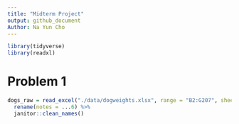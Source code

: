 ```yaml
---
title: "Midterm Project"
output: github_document
Author: Na Yun Cho
---
```



```r
library(tidyverse)
library(readxl)
```

# Problem 1
```r
dogs_raw = read_excel("./data/dogweights.xlsx", range = "B2:G207", sheet = "Sheet1", col_types = c("date", "text", "text", "text", "text", "text")) %>%
  rename(notes = ...6) %>%
  janitor::clean_names()
```


